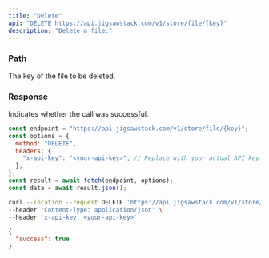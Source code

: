 ```yaml
---
title: "Delete"
api: "DELETE https://api.jigsawstack.com/v1/store/file/{key}"
description: "Delete a file."
---
```


### Path

<ParamField path="key" type="string" required>
  The key of the file to be deleted.
</ParamField>

<Snippet file="header.mdx" />

### Response

<ResponseField name="success" type="boolean">
  Indicates whether the call was successful.
</ResponseField>
<RequestExample>

```javascript Node.js
const endpoint = "https://api.jigsawstack.com/v1/store/file/{key}";
const options = {
  method: "DELETE",
  headers: {
    "x-api-key": "<your-api-key>", // Replace with your actual API key.
  },
};
const result = await fetch(endpoint, options);
const data = await result.json();
```

```bash cURL
curl --location --request DELETE 'https://api.jigsawstack.com/v1/store/file/{key}' \
--header 'Content-Type: application/json' \
--header 'x-api-key: <your-api-key>'
```

</RequestExample>

<ResponseExample>

```json Response
{
  "success": true
}
```

</ResponseExample>
